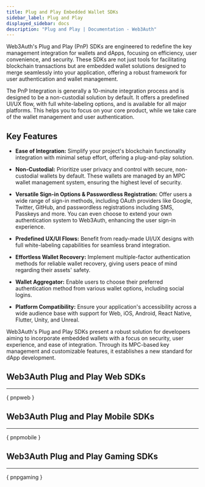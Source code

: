 ```yaml
---
title: Plug and Play Embedded Wallet SDKs
sidebar_label: Plug and Play
displayed_sidebar: docs
description: "Plug and Play | Documentation - Web3Auth"
---
```



Web3Auth's Plug and Play (PnP) SDKs are engineered to redefine the key management integration for wallets and dApps, focusing on efficiency, user
convenience, and security. These SDKs are not just tools for facilitating blockchain transactions but are embedded wallet solutions designed to merge
seamlessly into your application, offering a robust framework for user authentication and wallet management.

The PnP Integration is generally a 10-minute integration process and is designed to be a non-custodial solution by default. It offers a predefined
UI/UX flow, with full white-labeling options, and is available for all major platforms. This helps you to focus on your core product, while we take
care of the wallet management and user authentication.

<ModalAnim />

## Key Features

- **Ease of Integration:** Simplify your project's blockchain functionality integration with minimal setup effort, offering a plug-and-play solution.

- **Non-Custodial:** Prioritize user privacy and control with secure, non-custodial wallets by default. These wallets are managed by an MPC wallet
  management system, ensuring the highest level of security.

- **Versatile Sign-in Options & Passwordless Registration:** Offer users a wide range of sign-in methods, including OAuth providers like Google,
  Twitter, GitHub, and passwordless registrations including SMS, Passkeys and more. You can even choose to extend your own authentication system to
  Web3Auth, enhancing the user sign-in experience.

- **Predefined UX/UI Flows:** Benefit from ready-made UI/UX designs with full white-labeling capabilities for seamless brand integration.

- **Effortless Wallet Recovery:** Implement multiple-factor authentication methods for reliable wallet recovery, giving users peace of mind regarding
  their assets' safety.

- **Wallet Aggregator:** Enable users to choose their preferred authentication method from various wallet options, including social logins.

- **Platform Compatibility:** Ensure your application's accessibility across a wide audience base with support for Web, iOS, Android, React Native,
  Flutter, Unity, and Unreal.

Web3Auth's Plug and Play SDKs present a robust solution for developers aiming to incorporate embedded wallets with a focus on security, user
experience, and ease of integration. Through its MPC-based key management and customizable features, it establishes a new standard for dApp
development.

## Web3Auth Plug and Play Web SDKs

---

{ pnpweb }

## Web3Auth Plug and Play Mobile SDKs

---

{ pnpmobile }

## Web3Auth Plug and Play Gaming SDKs

---

{ pnpgaming }
